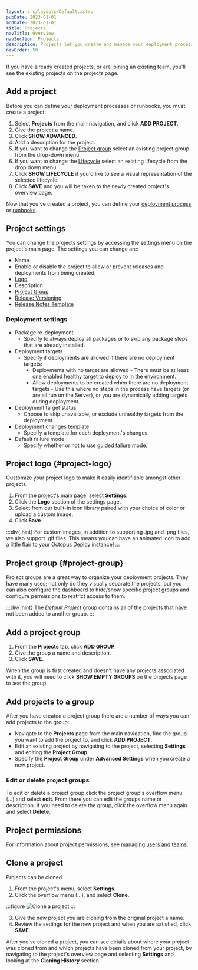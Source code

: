 ```yaml
---
layout: src/layouts/Default.astro
pubDate: 2023-01-01
modDate: 2023-01-01
title: Projects
navTitle: Overview
navSection: Projects
description: Projects let you create and manage your deployment processes, releases, and operations processes.
navOrder: 50
---
```


<Projects />

If you have already created projects, or are joining an existing team, you'll see the existing projects on the projects page.

## Add a project

Before you can define your deployment processes or runbooks, you must create a project:

1. Select **Projects** from the main navigation, and click **ADD PROJECT**.
1. Give the project a name.
1. Click **SHOW ADVANCED**.
1. Add a description for the project.
1. If you want to change the [Project group](/docs/projects/#project-group) select an existing project group from the drop-down menu.
1. If you want to change the [Lifecycle](/docs/releases/lifecycles) select an existing lifecycle from the drop down menu.
1. Click **SHOW LIFECYCLE** if you'd like to see a visual representation of the selected lifecycle.
1. Click **SAVE** and you will be taken to the newly created project's overview page.

Now that you've created a project, you can define your [deployment process](/docs/projects/deployment-process/) or [runbooks](/docs/runbooks).

## Project settings

You can change the projects settings by accessing the settings menu on the project's main page. The settings you can change are:

- Name.
- Enable or disable the project to allow or prevent releases and deployments from being created.
- [Logo](#project-logo)
- Description
- [Project Group](#project-group)
- [Release Versioning](/docs/releases/release-versioning)
- [Release Notes Template](/docs/releases/release-notes/#Release-Notes-Templates)

### Deployment settings

- Package re-deployment
    - Specify to always deploy all packages or to skip any package steps that are already installed.
- Deployment targets
    - Specify if deployments are allowed if there are no deployment targets:
        - Deployments with no target are allowed - There must be at least one enabled healthy target to deploy to in the environment.
        - Allow deployments to be created when there are no deployment targets - Use this where no steps in the process have targets (or are all run on the Server), or you are dynamically adding targets during deployment.
- Deployment target status
    - Choose to skip unavailable, or exclude unhealthy targets from the deployment.
- [Deployment changes template](/docs/releases/deployment-notes/#Templates)
    - Specify a template for each deployment's changes.
- Default failure mode
    - Specify whether or not to use [guided failure mode](/docs/releases/guided-failures).

## Project logo \{#project-logo}

Customize your project logo to make it easily identifiable amongst other projects.

1. From the project's main page, select **Settings**.
2. Click the **Logo** section of the settings page.
3. Select from our built-in icon library paired with your choice of color or upload a custom image.
4. Click **Save**.

:::div{.hint}
For custom images, in addition to supporting .jpg and .png files, we also support .gif files. This means you can have an animated icon to add a little flair to your Octopus Deploy instance!
:::

## Project group \{#project-group}

Project groups are a great way to organize your deployment projects. They have many uses; not only do they visually separate the projects, but you can also configure the dashboard to hide/show specific project groups and configure permissions to restrict access to them.

:::div{.hint}
The *Default Project* group contains all of the projects that have not been added to another group.
:::
## Add a project group

1. From the **Projects** tab, click **ADD GROUP**.
1. Give the group a name and description.
1. Click **SAVE**.

When the group is first created and doesn't have any projects associated with it, you will need to click **SHOW EMPTY GROUPS** on the projects page to see the group.

## Add projects to a group

After you have created a project group there are a number of ways you can add projects to the group:

- Navigate to the **Projects** page from the main navigation, find the group you want to add the project to, and click **ADD PROJECT**.
- Edit an existing project by navigating to the project, selecting **Settings** and editing the **Project Group**.
- Specify the **Project Group** under **Advanced Settings** when you create a new project.

### Edit or delete project groups

To edit or delete a project group click the project group's overflow menu (...) and select **edit**. From there you can edit the groups name or description. If you need to delete the group, click the overflow menu again and select **Delete**.

## Project permissions

For information about project permissions, see [managing users and teams](/docs/security/users-and-teams).

## Clone a project

Projects can be cloned.

1. From the project's menu, select **Settings**.
2. Click the overflow menu (...), and select **Clone**.

:::figure
![Clone a project](/docs/projects/images/clone-project.png "width=500")
:::

3. Give the new project you are cloning from the original project a name.
4. Review the settings for the new project and when you are satisfied, click **SAVE**.

After you've cloned a project, you can see details about where your project was cloned from and which projects have been cloned from your project, by navigating to the project's overview page and selecting **Settings** and looking at the **Cloning History** section.
